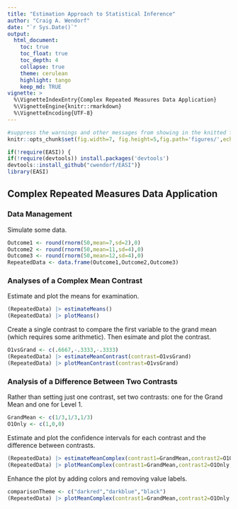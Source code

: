 ```yaml
---
title: "Estimation Approach to Statistical Inference"
author: "Craig A. Wendorf"
date: "`r Sys.Date()`"
output:
  html_document:
    toc: true
    toc_float: true
    toc_depth: 4
    collapse: true
    theme: cerulean
    highlight: tango
    keep_md: TRUE
vignette: >
  %\VignetteIndexEntry{Complex Repeated Measures Data Application}
  %\VignetteEngine{knitr::rmarkdown}
  %\VignetteEncoding{UTF-8}
---
```


```r
#suppress the warnings and other messages from showing in the knitted file.
knitr::opts_chunk$set(fig.width=7, fig.height=5,fig.path='figures/',echo=TRUE,warning=FALSE,message=FALSE)
```

```r
if(!require(EASI)) {
if(!require(devtools)) install.packages('devtools')
devtools::install_github("cwendorf/EASI")}
library(EASI)
```

## Complex Repeated Measures Data Application

### Data Management

Simulate some data.
```r
Outcome1 <- round(rnorm(50,mean=7,sd=2),0)
Outcome2 <- round(rnorm(50,mean=11,sd=4),0)
Outcome3 <- round(rnorm(50,mean=12,sd=4),0)
RepeatedData <- data.frame(Outcome1,Outcome2,Outcome3)
```

### Analyses of a Complex Mean Contrast

Estimate and plot the means for examination.
```r
(RepeatedData) |> estimateMeans()
(RepeatedData) |> plotMeans()
```

Create a single contrast to compare the first variable to the grand mean (which requires some arithmetic). Then esimate and plot the contrast.
```r
O1vsGrand <- c(.6667,-.3333,-.3333)
(RepeatedData) |> estimateMeanContrast(contrast=O1vsGrand)
(RepeatedData) |> plotMeanContrast(contrast=O1vsGrand)
```

### Analysis of a Difference Between Two Contrasts

Rather than setting just one contrast, set two contrasts: one for the Grand Mean and one for Level 1.
```r
GrandMean <- c(1/3,1/3,1/3)
O1Only <- c(1,0,0)
```

Estimate and plot the confidence intervals for each contrast and the difference between contrasts.
```r
(RepeatedData) |> estimateMeanComplex(contrast1=GrandMean,contrast2=O1Only,labels=c("GrandMean","O1Only"))
(RepeatedData) |> plotMeanComplex(contrast1=GrandMean,contrast2=O1Only,labels=c("GrandMean","O1Only"))
```

Enhance the plot by adding colors and removing value labels.
```r
comparisonTheme <- c("darkred","darkblue","black")
(RepeatedData) |> plotMeanComplex(contrast1=GrandMean,contrast2=O1Only,labels=c("GrandMean","O1Only"),values=FALSE,col=comparisonTheme)
```

